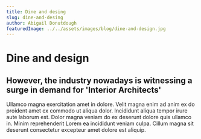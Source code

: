 ```yaml
---
title: Dine and desing
slug: dine-and-desing
author: Abigail Donutdough
featuredImage: ../../assets/images/blog/dine-and-design.jpg
---
```


# Dine and design

## However, the industry nowadays is witnessing a surge in demand for 'Interior Architects'

Ullamco magna exercitation amet in dolore. Velit magna enim ad anim ex do proident amet ex commodo ut aliqua dolor.
Incididunt aliqua tempor irure aute laborum est. Dolor magna veniam do ex deserunt dolore quis ullamco in. Minim reprehenderit Lorem ea incididunt veniam culpa.
Cillum magna sit deserunt consectetur excepteur amet dolore est aliquip.

